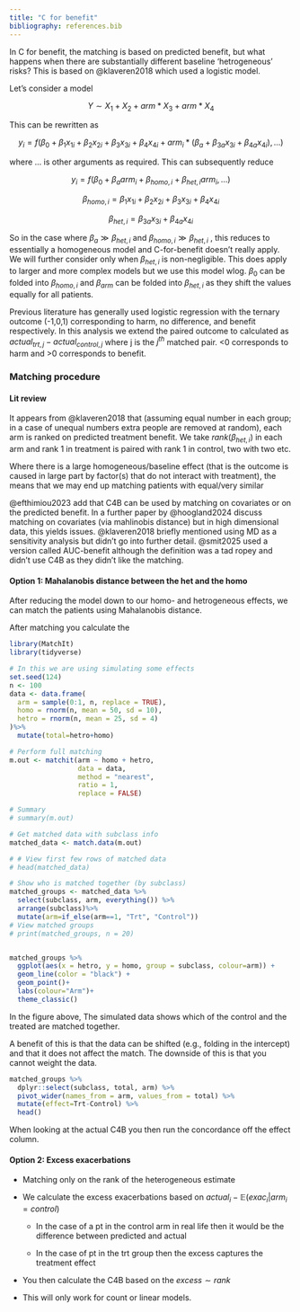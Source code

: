 ```yaml
---
title: "C for benefit"
bibliography: references.bib
---
```


In C for benefit, the matching is based on predicted benefit, but what happens when there are substantially different baseline 'hetrogeneous' risks? This is based on @klaveren2018 which used a logistic model.

Let's consider a model

$$
Y \sim X_1 + X_2 + arm * X_3 + arm * X_4 
$$

This can be rewritten as

$$
y_i= f(\beta_0 + \beta_1 x_{1i} + \beta_2 x_{2i} + \beta_3 x_{3i} + \beta_4 x_{4i} + arm_i*(\beta_a + \beta_{3a} x_{3i} + \beta_{4a} x_{4i}), ...) 
$$

where $...$ is other arguments as required. This can subsequently reduce

$$
y_i=f(\beta_0+ \beta_a arm_i+\beta_{homo,i}+\beta_{het,i}arm_i,...)
$$

$$
\beta_{homo,i}=\beta_1 x_{1i} + \beta_2 x_{2i} + \beta_3 x_{3i} + \beta_4 x_{4i}
$$

$$
\beta_{het,i}= \beta_{3a} x_{3i} + \beta_{4a} x_{4i}
$$

So in the case where $\beta_a \gg \beta_{het,i}$ and $\beta_{homo,i} \gg \beta_{het,i}$ , this reduces to essentially a homogeneous model and C-for-benefit doesn't really apply. We will further consider only when $\beta_{het,i}$ is non-negligible. This does apply to larger and more complex models but we use this model wlog. $\beta_0$ can be folded into $\beta_{homo,i}$ and $\beta_{arm}$ can be folded into $\beta_{het,i}$ as they shift the values equally for all patients.

Previous literature has generally used logistic regression with the ternary outcome (-1,0,1) corresponding to harm, no difference, and benefit respectively. In this analysis we extend the paired outcome to calculated as $actual_{trt,j}-actual_{control,j}$ where j is the $j^{th}$ matched pair. \<0 corresponds to harm and \>0 corresponds to benefit.

### Matching procedure

#### Lit review

It appears from @klaveren2018 that (assuming equal number in each group; in a case of unequal numbers extra people are removed at random), each arm is ranked on predicted treatment benefit. We take $rank(\beta_{het,i})$ in each arm and rank 1 in treatment is paired with rank 1 in control, two with two etc.

Where there is a large homogeneous/baseline effect (that is the outcome is caused in large part by factor(s) that do not interact with treatment), the means that we may end up matching patients with equal/very similar

@efthimiou2023 add that C4B can be used by matching on covariates or on the predicted benefit. In a further paper by @hoogland2024 discuss matching on covariates (via mahlinobis distance) but in high dimensional data, this yields issues. @klaveren2018 briefly mentioned using MD as a sensitivity analysis but didn't go into further detail. @smit2025 used a version called AUC-benefit although the definition was a tad ropey and didn't use C4B as they didn't like the matching.

#### Option 1: Mahalanobis distance between the het and the homo

After reducing the model down to our homo- and hetrogeneous effects, we can match the patients using Mahalanobis distance.

After matching you calculate the

```r
library(MatchIt)
library(tidyverse)

# In this we are using simulating some effects
set.seed(124)
n <- 100
data <- data.frame(
  arm = sample(0:1, n, replace = TRUE), 
  homo = rnorm(n, mean = 50, sd = 10),
  hetro = rnorm(n, mean = 25, sd = 4)
)%>% 
  mutate(total=hetro+homo)

# Perform full matching
m.out <- matchit(arm ~ homo + hetro,
                 data = data,
                 method = "nearest",
                 ratio = 1,
                 replace = FALSE)

# Summary
# summary(m.out)

# Get matched data with subclass info
matched_data <- match.data(m.out)

# # View first few rows of matched data
# head(matched_data)

# Show who is matched together (by subclass)
matched_groups <- matched_data %>%
  select(subclass, arm, everything()) %>%
  arrange(subclass)%>% 
  mutate(arm=if_else(arm==1, "Trt", "Control"))
# View matched groups
# print(matched_groups, n = 20)


matched_groups %>%
  ggplot(aes(x = hetro, y = homo, group = subclass, colour=arm)) +
  geom_line(color = "black") +
  geom_point()+
  labs(colour="Arm")+
  theme_classic()


```

In the figure above, The simulated data shows which of the control and the treated are matched together.

A benefit of this is that the data can be shifted (e.g., folding in the intercept) and that it does not affect the match. The downside of this is that you cannot weight the data.

```r
matched_groups %>% 
  dplyr::select(subclass, total, arm) %>% 
  pivot_wider(names_from = arm, values_from = total) %>% 
  mutate(effect=Trt-Control) %>% 
  head()
```

When looking at the actual C4B you then run the concordance off the effect column.

#### Option 2: Excess exacerbations

-   Matching only on the rank of the heterogeneous estimate

-   We calculate the excess exacerbations based on $actual_i-\mathbb{E}(exac_i|arm_i=control)$

    -   In the case of a pt in the control arm in real life then it would be the difference between predicted and actual

    -   In the case of pt in the trt group then the excess captures the treatment effect

-   You then calculate the C4B based on the $excess\sim rank$

-   This will only work for count or linear models.

